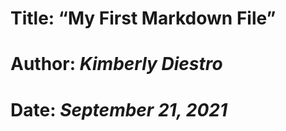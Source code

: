 # **Title: "My First Markdown File"**
# **Author: *Kimberly Diestro***
# **Date: *September 21, 2021***
